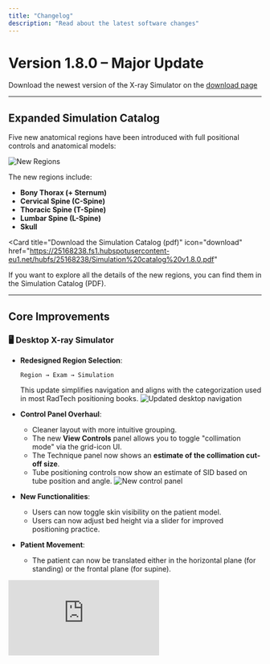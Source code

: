 ```yaml
---
title: "Changelog"
description: "Read about the latest software changes"
---
```


<Update label="V.1.8.0" description>

# Version 1.8.0 – Major Update

Download the newest version of the X-ray Simulator on the [download page](/Download/download)

---

## Expanded Simulation Catalog

Five new anatomical regions have been introduced with full positional controls and anatomical models:

![New Regions](/Assets/New_regions.jpg)

The new regions include:
- **Bony Thorax (+ Sternum)**  
- **Cervical Spine (C-Spine)**  
- **Thoracic Spine (T-Spine)**  
- **Lumbar Spine (L-Spine)**  
- **Skull**  

<Card
  title="Download the Simulation Catalog (pdf)"
  icon="download"
  href="https://25168238.fs1.hubspotusercontent-eu1.net/hubfs/25168238/Simulation%20catalog%20v1.8.0.pdf"
>
If you want to explore all the details of the new regions, you can find them in the Simulation Catalog (PDF).
</Card>

---

## Core Improvements

### 🖥️ Desktop X-ray Simulator

- **Redesigned Region Selection**: 
  ```
  Region → Exam → Simulation
  ```
  This update simplifies navigation and aligns with the categorization used in most RadTech positioning books.
  ![Updated desktop navigation](/Assets/New_choose_region.jpg)

- **Control Panel Overhaul**:
  - Cleaner layout with more intuitive grouping.
  - The new **View Controls** panel allows you to toggle "collimation mode" via the grid-icon UI.
  - The Technique panel now shows an **estimate of the collimation cut-off size**.
  - Tube positioning controls now show an estimate of SID based on tube position and angle.
  ![New control panel](/Assets/New_controls.jpg)

- **New Functionalities**:
  - Users can now toggle skin visibility on the patient model.
  - Users can now adjust bed height via a slider for improved positioning practice.

- **Patient Movement**:
  - The patient can now be translated either in the horizontal plane (for standing) or the frontal plane (for supine). 

<iframe className="w-full aspect-video rounded-xl" 
    src="https://www.youtube.com/embed/xKvzwNMf4aA" 
    title="YouTube video player" 
    frameBorder="0" 
    allow="accelerometer; autoplay; clipboard-write; encrypted-media; gyroscope; picture-in-picture" 
    allowFullScreen />
---

## 🥽 VR X-ray Simulator

- **New Patient Gizmo**:
  A virtual tool has been introduced to grab and reposition the patient.
  Grab and drag the control gizmo to reposition the patient.
<iframe className="w-full aspect-video rounded-xl" 
    src="https://www.youtube.com/embed/sxzYWeHZRDE" 
    title="YouTube video player" 
    frameBorder="0" 
    allow="accelerometer; autoplay; clipboard-write; encrypted-media; gyroscope; picture-in-picture" 
    allowFullScreen />

- **UI Enhancements**:
  - Users can now grab the plate from all sides.
  - Estimated collimator size and SID are now visible in the tube display.
  ![Tube data](/Assets/Tube_data.jpg)

---

Feedback and support: [support.xraysim.com](https://support.xraysim.com) or support@vitasim.dk

</Update>

